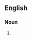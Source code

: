 {{also|man-of-war}}
==English==

===Noun===
{{en-noun|men of war}}

# {{alternative form of|en|man-of-war}}